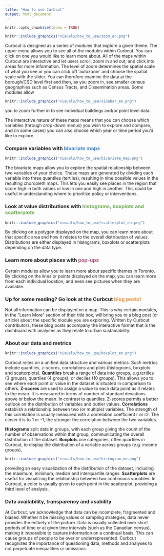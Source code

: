 ```yaml
---
title: "How to use Curbcut"
output: html_document
---
```


```r
knitr::opts_chunk$set(echo = TRUE)
```

```r

knitr::include_graphics("visuals/how_to_use/zoom_en.png")

```
Curbcut is designed as a series of modules that explore a given theme. The upper menu allows you to see all of the modules within Curbcut. You can click on one you would like to learn more about. All of the maps within Curbcut are interactive and let users scroll, zoom in and out, and click into areas for more information. The level of zoom determines the spatial scale of what you see or you can click off ‘autozoom’ and choose the spatial scale with the slider. You can therefore examine the data at the borough/CSD level first and then, as you zoom in, see smaller census geographies such as Census Tracts, and Dissemination areas. Some modules allow
```r

knitr::include_graphics("visuals/how_to_use/sidebar_en.png")

```
 you to zoom further in to see individual buildings and/or point level data.

The interactive nature of these maps means that you can choose which variables (through drop-down menus) you wish to explore and compare, and (in some cases) you can also choose which year or time period you’d like to explore.

### Compare variables with <span style="color:#3d85c6">bivariate maps</span>
```r

knitr::include_graphics("visuals/how_to_use/bivariate_map.png")

```
The bivariate maps allow you to explore the spatial relationship between two variables of your choice. These maps are generated by dividing each variable into three quantiles (tertiles), resulting in nine possible values in the resulting choropleth maps. This lets you easily see places in the region that score high in both values or low in one and high in another. This could be useful in understanding where to prioritize policy or interventions.

### Look at value distributions with <span style="color:#6aa84f">histograms, boxplots and scatterplots</span>
```r

knitr::include_graphics("visuals/how_to_use/scatterplot_en.png")

```
By clicking on a polygon displayed on the map, you can learn more about that specific area and how it relates to the overall distribution of values. Distributions are either displayed in histograms, boxplots or scatterplots depending on the data type.

### Learn more about places with <span style="color:#a64d79">pop-ups</span>
Certain modules allow you to learn more about specific themes in Toronto. By clicking on the lines or points displayed on the map, you can learn more from each individual location, and even see pictures when they are available.

### Up for some reading? Go look at the Curbcut <span style="color:#e69138">blog posts!</span>
Not all information can be displayed on a map. This is why certain modules, in the “Learn More” section of their title box, will bring you to a blog post (or article) about the specific module you are exploring. Written by Curbcut contributors, these blog posts accompany the interactive format that is the dashboard with analyses as they relate to urban sustainability.

### About our data and metrics
```r

knitr::include_graphics("visuals/how_to_use/boxplot_en.png")

```
Curbcut relies on a unified data structure and various metrics. Such metrics include quantiles, z-scores, correlations and plots (histograms, boxplots and scatterplots). <b>Quantiles</b> break a range of data into groups, e.g.tertiles (3 groups), quartiles (4 groups), or deciles (10 groups). This allows you to see where each point or value in the dataset is situated in comparison to others. <b>Z-scores</b> are used to assign a value to each data point as it relates to the mean. It is measured in terms of number of standard deviations above or below the mean. In contrast to quantiles, Z-scores permits a better outlook on the distribution of variables and outlier values. <b>Correlations</b> establish a relationship between two (or multiple) variables. The strength of this correlation is usually measured with a correlation coefficient r or r2. The closer it is to 1 or -1, the stronger the correlation between the two variables.

<b>Histograms</b> split data in groups, with each group giving the count of the number of observations within that group, communicating the overall distribution of the dataset. <b>Boxplots</b> use categories, often quartiles in Curbcut, to display the distribution of a variable across groups (e.g. income groups),
```r

knitr::include_graphics("visuals/how_to_use/histogram_en.png")

```
 providing an easy visualization of the distribution of the dataset, including the maximum, minimum, median and interquartile ranges. <b>Scatterplots</b> are useful for visualizing the relationship between two continuous variables. In Curbcut, a color is usually given to each point in the scatterplot, providing a third level of analysis.

### Data availability, transparency and usability
At Curbcut, we acknowledge that data can be incomplete, fragmented and biased. Whether it be missing values or sampling strategies, data never provides the entirety of the picture. Data is usually collected over short periods of time or at given time intervals (such as the Canadian census), making it impossible to capture information on a continual basis. This can cause groups of people to be over or underrepresented. Curbcut recognizes the importance of questioning data, methods and analyses to not perpetuate inequalities or omissions.
